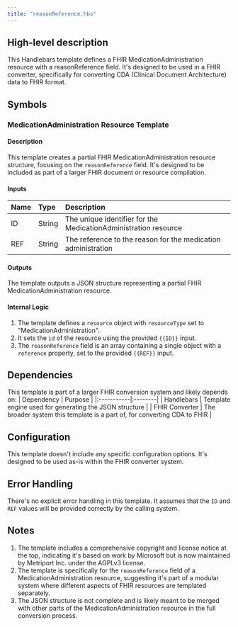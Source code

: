 ```yaml
---
title: "reasonReference.hbs"
---
```


## High-level description
This Handlebars template defines a FHIR MedicationAdministration resource with a reasonReference field. It's designed to be used in a FHIR converter, specifically for converting CDA (Clinical Document Architecture) data to FHIR format.

## Symbols

### MedicationAdministration Resource Template
#### Description
This template creates a partial FHIR MedicationAdministration resource structure, focusing on the `reasonReference` field. It's designed to be included as part of a larger FHIR document or resource compilation.

#### Inputs
| Name | Type | Description |
|:-----|:-----|:------------|
| ID | String | The unique identifier for the MedicationAdministration resource |
| REF | String | The reference to the reason for the medication administration |

#### Outputs
The template outputs a JSON structure representing a partial FHIR MedicationAdministration resource.

#### Internal Logic
1. The template defines a `resource` object with `resourceType` set to "MedicationAdministration".
2. It sets the `id` of the resource using the provided `{{ID}}` input.
3. The `reasonReference` field is an array containing a single object with a `reference` property, set to the provided `{{REF}}` input.

## Dependencies
This template is part of a larger FHIR conversion system and likely depends on:
| Dependency | Purpose |
|:-----------|:--------|
| Handlebars | Template engine used for generating the JSON structure |
| FHIR Converter | The broader system this template is a part of, for converting CDA to FHIR |

## Configuration
This template doesn't include any specific configuration options. It's designed to be used as-is within the FHIR converter system.

## Error Handling
There's no explicit error handling in this template. It assumes that the `ID` and `REF` values will be provided correctly by the calling system.

## Notes
1. The template includes a comprehensive copyright and license notice at the top, indicating it's based on work by Microsoft but is now maintained by Metriport Inc. under the AGPLv3 license.
2. The template is specifically for the `reasonReference` field of a MedicationAdministration resource, suggesting it's part of a modular system where different aspects of FHIR resources are templated separately.
3. The JSON structure is not complete and is likely meant to be merged with other parts of the MedicationAdministration resource in the full conversion process.